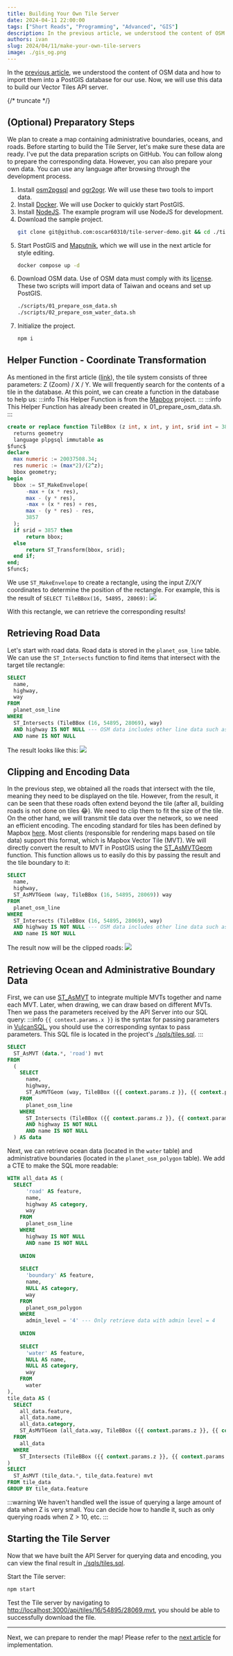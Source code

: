 ```yaml
---
title: Building Your Own Tile Server
date: 2024-04-11 22:00:00
tags: ["Short Reads", "Programming", "Advanced", "GIS"]
description: In the previous article, we understood the content of OSM data and how to import them into a PostGIS database for our use. Now, we will use this data to build our Vector Tiles API server.
authors: ivan
slug: 2024/04/11/make-your-own-tile-servers
image: ./gis_og.png
---
```


In the [previous article](../load-osm-data-into-postgis/index.mdx), we understood the content of OSM data and how to import them into a PostGIS database for our use. Now, we will use this data to build our Vector Tiles API server.

{/* truncate */}

## (Optional) Preparatory Steps
We plan to create a map containing administrative boundaries, oceans, and roads. Before starting to build the Tile Server, let's make sure these data are ready. I've put the data preparation scripts on GitHub. You can follow along to prepare the corresponding data. However, you can also prepare your own data. You can use any language after browsing through the development process.

1. Install [osm2pgsql](https://osm2pgsql.org/) and [ogr2ogr](https://gdal.org/programs/ogr2ogr.html). We will use these two tools to import data.
2. Install [Docker](https://www.docker.com/products/docker-desktop/). We will use Docker to quickly start PostGIS.
3. Install [NodeJS](https://nodejs.org/en). The example program will use NodeJS for development.
4. Download the sample project.
    ```bash
    git clone git@github.com:oscar60310/tile-server-demo.git && cd ./tile-server-demo
    ```
5. Start PostGIS and [Maputnik](https://github.com/maplibre/maputnik), which we will use in the next article for style editing.
    ```bash
    docker compose up -d
    ```
6. Download OSM data. Use of OSM data must comply with its [license](https://www.openstreetmap.org/copyright). These two scripts will import data of Taiwan and oceans and set up PostGIS.
    ```bash
    ./scripts/01_prepare_osm_data.sh
    ./scripts/02_prepare_osm_water_data.sh
    ```
7. Initialize the project.
    ```bash
    npm i
    ```

## Helper Function - Coordinate Transformation
As mentioned in the first article ([link](../how-web-maps-work/index.mdx#tile-system)), the tile system consists of three parameters: Z (Zoom) / X / Y. We will frequently search for the contents of a tile in the database. At this point, we can create a function in the database to help us:
:::info
This Helper Function is from the [Mapbox](https://github.com/mapbox/postgis-vt-util/blob/master/src/TileBBox.sql) project.
:::
:::info
This Helper Function has already been created in 01_prepare_osm_data.sh.
:::

```sql
create or replace function TileBBox (z int, x int, y int, srid int = 3857)
  returns geometry
  language plpgsql immutable as
$func$
declare
  max numeric := 20037508.34;
  res numeric := (max*2)/(2^z);
  bbox geometry;
begin
  bbox := ST_MakeEnvelope(
      -max + (x * res),
      max - (y * res),
      -max + (x * res) + res,
      max - (y * res) - res,
      3857
  );
  if srid = 3857 then
      return bbox;
  else
      return ST_Transform(bbox, srid);
  end if;
end;
$func$;
```
We use `ST_MakeEnvelope` to create a rectangle, using the input Z/X/Y coordinates to determine the position of the rectangle. For example, this is the result of `SELECT TileBBox(16, 54895, 28069)`:
![](bbox.png)

With this rectangle, we can retrieve the corresponding results!

## Retrieving Road Data
Let's start with road data. Road data is stored in the `planet_osm_line` table. We can use the `ST_Intersects` function to find items that intersect with the target tile rectangle:

```sql
SELECT
  name,
  highway,
  way
FROM
  planet_osm_line
WHERE
  ST_Intersects (TileBBox (16, 54895, 28069), way)
  AND highway IS NOT NULL --- OSM data includes other line data such as bus networks, which we don't need for now.
  AND name IS NOT NULL
```
The result looks like this:
![](./road-1.png)

## Clipping and Encoding Data
In the previous step, we obtained all the roads that intersect with the tile, meaning they need to be displayed on the tile. However, from the result, it can be seen that these roads often extend beyond the tile (after all, building roads is not done on tiles 😂). We need to clip them to fit the size of the tile. On the other hand, we will transmit tile data over the network, so we need an efficient encoding. The encoding standard for tiles has been defined by Mapbox [here](https://github.com/mapbox/vector-tile-spec). Most clients (responsible for rendering maps based on tile data) support this format, which is Mapbox Vector Tile (MVT). We will directly convert the result to MVT in PostGIS using the [ST_AsMVTGeom](https://postgis.net/docs/ST_AsMVTGeom.html) function.
This function allows us to easily do this by passing the result and the tile boundary to it:

```sql
SELECT
  name,
  highway,
  ST_AsMVTGeom (way, TileBBox (16, 54895, 28069)) way
FROM
  planet_osm_line
WHERE
  ST_Intersects (TileBBox (16, 54895, 28069), way)
  AND highway IS NOT NULL --- OSM data includes other line data such as bus networks, which we don't need for now.
  AND name IS NOT NULL
```

The result now will be the clipped roads:
![](./road-2.png)

## Retrieving Ocean and Administrative Boundary Data
First, we can use [ST_AsMVT](https://postgis.net/docs/ST_AsMVT.html) to integrate multiple MVTs together and name each MVT. Later, when drawing, we can draw based on different MVTs. Then we pass the parameters received by the API Server into our SQL query:
:::info
`{{ context.params.x }}` is the syntax for passing parameters in [VulcanSQL](https://vulcansql.com/), you should use the corresponding syntax to pass parameters.
This SQL file is located in the project's [./sqls/tiles.sql](https://github.com/oscar60310/tile-server-demo/blob/main/sqls/tiles.sql).
:::

```sql
SELECT
  ST_AsMVT (data.*, 'road') mvt
FROM
  (
    SELECT
      name,
      highway,
      ST_AsMVTGeom (way, TileBBox ({{ context.params.z }}, {{ context.params.x }}, {{ context.params.y }}), 4096, 256, true) way
    FROM
      planet_osm_line
    WHERE
      ST_Intersects (TileBBox ({{ context.params.z }}, {{ context.params.x }}, {{ context.params.y }}), way)
      AND highway IS NOT NULL
      AND name IS NOT NULL
  ) AS data
```
Next, we can retrieve ocean data (located in the `water` table) and administrative boundaries (located in the `planet_osm_polygon` table). We add a CTE to make the SQL more readable:
```sql
WITH all_data AS (
  SELECT
      'road' AS feature,
      name,
      highway AS category,
      way
    FROM
      planet_osm_line
    WHERE
      highway IS NOT NULL
      AND name IS NOT NULL
    
    UNION
    
    SELECT
      'boundary' AS feature,
      name,
      NULL AS category,
      way
    FROM
      planet_osm_polygon
    WHERE
      admin_level = '4' --- Only retrieve data with admin level = 4
    
    UNION
    
    SELECT
      'water' AS feature,
      NULL AS name,
      NULL AS category,
      way
    FROM
      water
),
tile_data AS (
  SELECT 
    all_data.feature,
    all_data.name,
    all_data.category,
    ST_AsMVTGeom (all_data.way, TileBBox ({{ context.params.z }}, {{ context.params.x }}, {{ context.params.y }})) way
  FROM
    all_data
  WHERE
    ST_Intersects (TileBBox ({{ context.params.z }}, {{ context.params.x }}, {{ context.params.y }}), all_data.way)
)
SELECT
  ST_AsMVT (tile_data.*, tile_data.feature) mvt
FROM tile_data
GROUP BY tile_data.feature
```
:::warning
We haven't handled well the issue of querying a large amount of data when Z is very small. You can decide how to handle it, such as only querying roads when Z > 10, etc.
:::

## Starting the Tile Server
Now that we have built the API Server for querying data and encoding, you can view the final result in [./sqls/tiles.sql](https://github.com/oscar60310/tile-server-demo/blob/main/sqls/tiles.sql).

Start the Tile server:
```bash
npm start
```

Test the Tile server by navigating to [http://localhost:3000/api/tiles/16/54895/28069.mvt](http://localhost:3000/api/tiles/16/54895/28069.mvt), you should be able to successfully download the file.

------

Next, we can prepare to render the map! Please refer to the [next article](../render-mvt/index.mdx) for implementation.


<GisSeries />
